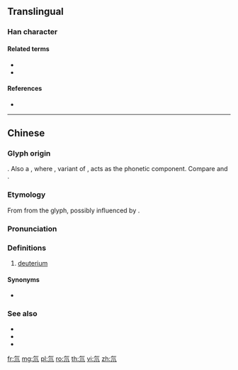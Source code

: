 ==Translingual==

===Han character===
{{Han char|rn=84|rad=气|as=02|sn=6|four=80217|canj=ONLL|ids=⿸气⿰丿丨}}

====Related terms====
* {{l|mul|氕}}
* {{l|mul|氚}}

====References====
* {{Han ref|kx=0599.041|dkj=17046|hdz=32010.030|uh=6C18|ud=27672|bh=C9F7|bd=51703}}

----

==Chinese==
{{zh-forms}}

===Glyph origin===
{{Han compound|气|t1=gas|⿰丿丨|t2=two|ls=ic}}. Also a {{liushu|psc|nocap=y}}, where {{lang|zh|⿰丿丨}}, variant of {{zh-l|刀}}, acts as the phonetic component. Compare {{zh-l|*氕|protium}} and {{zh-l|*氚|tritium}}.

===Etymology===
From {{zh-l|刀}} from the glyph, possibly influenced by {{cog|NL.|deuterium}}.

===Pronunciation===
{{zh-pron
|m=dāo
|c=dou1
|h=pfs=
|md=
|mn=
|w=
|cat=n
}}

===Definitions===
{{zh-hanzi}}

# [[deuterium]]

====Synonyms====
* {{zh-l|重氫}}

===See also===
* {{zh-l|氕|protium}}
* {{zh-l|氚|tritium}}
* {{zh-l|氫|hydrogen}}

[[fr:氘]]
[[mg:氘]]
[[pl:氘]]
[[ro:氘]]
[[th:氘]]
[[vi:氘]]
[[zh:氘]]